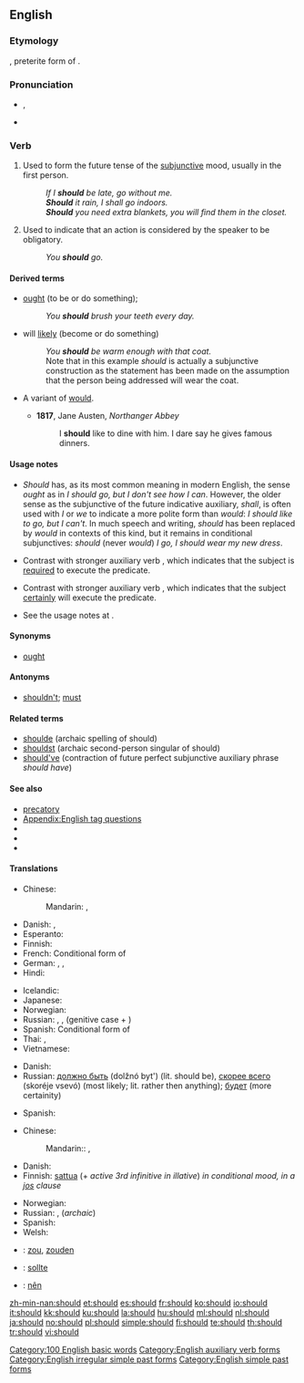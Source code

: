 ==English==

{{rank|now|then|a|80|should|can|made|did}}

===Etymology===
{{etyl|ang|en}} {{term|sceolde|lang=ang||}}, preterite form of {{term|sculan||lang=ang|owe", "be obliged}}.

===Pronunciation===
* {{IPA|/ʃʊd/}}, {{SAMPA|/SUd/}}
* {{audio|en-us-should.ogg|Audio (US)}}
*: {{rhymes|ʊd}}

===Verb===
{{infl|en|defective verb|simple past of|shall}}

# {{auxiliary}} Used to form the future tense of the [[subjunctive mood|subjunctive]] mood, usually in the first person.
#: ''If I '''should''' be late, go without me.''
#: '''''Should''' it rain, I shall go indoors.''
#: '''''Should''' you need extra blankets, you will find them in the closet.''
# {{auxiliary}} Used to indicate that an action is considered by the speaker to be obligatory.
#: ''You '''should''' go.''

====Derived terms====
* {{auxiliary}} [[ought]] (to be or do something); {{non-gloss definition|indicates that the [[subject]] of the sentence has some [[obligation]] to execute the sentence [[predicate]].}}
*: ''You '''should''' brush your teeth every day.''
* {{auxiliary}} will [[likely]] (become or do something) {{non-gloss definition|indicates that the [[subject]] of the sentence is [[likely]] to execute the sentence [[predicate]].}}
*: ''You '''should''' be warm enough with that coat.''
*: Note that in this example ''should'' is actually a subjunctive construction as the statement has been made on the assumption that the person being addressed will wear the coat.
* {{sense|modern}} A variant of [[would]].
** '''1817''', Jane Austen, ''Northanger Abbey‎''
**: I '''should''' like to dine with him. I dare say he gives famous dinners.

====Usage notes====
* ''Should'' has, as its most common meaning in modern English, the sense ''ought'' as in ''I should go, but I don't see how I can''.  However, the older sense as the subjunctive of the future indicative auxiliary, ''shall'', is often used with ''I'' or ''we'' to indicate a more polite form than ''would'': ''I should like to go, but I can't''.  In much speech and writing, ''should'' has been replaced by ''would'' in contexts of this kind, but it remains in conditional subjunctives: ''should'' (never ''would'') ''I go, I should wear my new dress''.

* {{sense|obligation}} Contrast with stronger auxiliary verb {{term|must}}, which indicates that the subject is [[require]]d to execute the predicate.
* {{sense|likely}} Contrast with stronger auxiliary verb {{term|must}}, which indicates that the subject [[certainly]] will execute the predicate.
* See the usage notes at {{term|shall}}.

====Synonyms====
* {{sense|obligation}} [[ought]]

====Antonyms====
* {{sense|obligation}} [[shouldn't]]; [[must]]

====Related terms====
* [[shoulde]] (archaic spelling of should)
* [[shouldst]] (archaic second-person singular of should)
* [[should've]] (contraction of future perfect subjunctive auxiliary phrase ''should have'')

====See also====
* [[precatory]]
* [[Appendix:English tag questions]]
* {{pedia|Auxiliary verb}}
* {{pedia|Modal verb}}
* {{pedia|Shall and will}}

====Translations====
{{trans-top|The speaker intends for the subject to execute the sentence predicate}}
* Chinese:
*: Mandarin: {{t-|cmn|應該|sc=Hani}}, {{t-|cmn|应该|tr=yīnggāi|sc=Hani}}
* Danish: {{t+|da|skulle}}, {{t+|da|burde}}
* Esperanto: {{t-|eo|devi|xs=Esperanto}}
* Finnish: {{t-|fi|pitäisi}}
* French: Conditional form of {{t+|fr|devoir}}
* German: {{t+|de|sollen}},  {{t+|de|sollte}},  {{t-|de|müsste}}
* Hindi: {{t|hi|चाहिए|tr=cāhiē|xs=Hindi}}
{{trans-mid}}
* Icelandic: {{t+|is|eiga að}}
* Japanese: {{t-|ja|べき|alt=...べきである|tr=...beki dearu}}
* Norwegian: {{t+|no|burde}}
* Russian: {{t+|ru|должен|tr=dólžen}},  {{t|ru|обязан|tr=objázan}},  (genitive case + ) {{t|ru|следует|tr=slédujet}}
* Spanish: Conditional form of {{t+|es|deber}}
* Thai: {{t|th|ควร|tr=kuan}},  {{t|th|ควรจะ|tr=kuan jà}}
* Vietnamese: {{t+|vi|nên|xs=Vietnamese}}
{{trans-bottom}}

{{trans-top|The subject of the sentence is likely to execute the sentence predicate}}
* Danish: {{t+|da|skulle}}
* Russian: [[должно быть]] (dolžnó byt') (lit. should be), [[скорее всего]] (skoréje vsevó) (most likely; lit. rather then anything); [[быть|будет]] (more certainity)
{{trans-mid}}
* Spanish: {{t+|es|deber}}
{{trans-bottom}}

{{trans-top|If; in case of}}
* Chinese:
*: Mandarin:: {{t-|cmn|如果|tr=rúguǒ|sc=Hani}},  {{t-|cmn|倘若|tr=tǎngruò|sc=Hani}}
* Danish: {{t+|da|skulle}}
* Finnish: [[sattua]] (+ ''active 3rd infinitive in illative'') ''in conditional mood, in a [[jos]] clause''
{{trans-mid}}
* Norwegian: {{t+|no|skulle}}
* Russian: {{t+|ru|если|tr=jésli}},  {{t-|ru|ежели|tr=jéželi}} (''archaic'')
* Spanish: {{t+|es|si}}
* Welsh: {{t-|cy|os|xs=Welsh}}
{{trans-bottom}}

{{checktrans-top}}
* {{ttbc|Dutch}}: [[zou]], [[zouden]]
* {{ttbc|German}}: [[sollte]]
{{checktrans-mid}}
* {{ttbc|Vietnamese}}: [[nên]]
{{checktrans-bottom}}

[[Category:100 English basic words]]
[[Category:English auxiliary verb forms]]
[[Category:English irregular simple past forms]]
[[Category:English simple past forms]]

[[zh-min-nan:should]]
[[et:should]]
[[es:should]]
[[fr:should]]
[[ko:should]]
[[io:should]]
[[it:should]]
[[kk:should]]
[[ku:should]]
[[la:should]]
[[hu:should]]
[[ml:should]]
[[nl:should]]
[[ja:should]]
[[no:should]]
[[pl:should]]
[[simple:should]]
[[fi:should]]
[[te:should]]
[[th:should]]
[[tr:should]]
[[vi:should]]